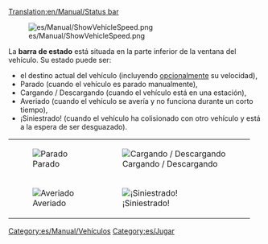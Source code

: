 [[Translation:en/Manual/Status bar]]

[[File:es/Manual/ShowVehicleSpeed.png]]

La '''barra de estado''' está situada en la parte inferior de la ventana del vehículo. Su estado puede ser:
* el destino actual del vehículo (incluyendo [[es/Archive/Manual/Settings/Opciones avanzadas/Interfaz#mostrar-velocidad-del-vehiculo-en-la-barra-de-estado|opcionalmente]] su velocidad),
* Parado (cuando el vehículo es parado manualmente),
* Cargando / Descargando (cuando el vehículo está en una estación),
* Averiado (cuando el vehículo se avería y no funciona durante un corto tiempo),
* ¡Siniestrado! (cuando el vehículo ha colisionado con otro vehículo y está a la espera de ser desguazado).
{|
| [[File:es/Manual/Stopped.png|frame|none|Parado]]
| [[File:es/Manual/Loading unloading.png|frame|none|Cargando / Descargando]]
|-
| [[File:es/Manual/Broken down.png|frame|none|Averiado]]
| [[File:es/Manual/Crashed.png|frame|none|¡Siniestrado!]]
|}
[[Category:es/Manual/Vehículos]]
[[Category:es/Jugar]]
